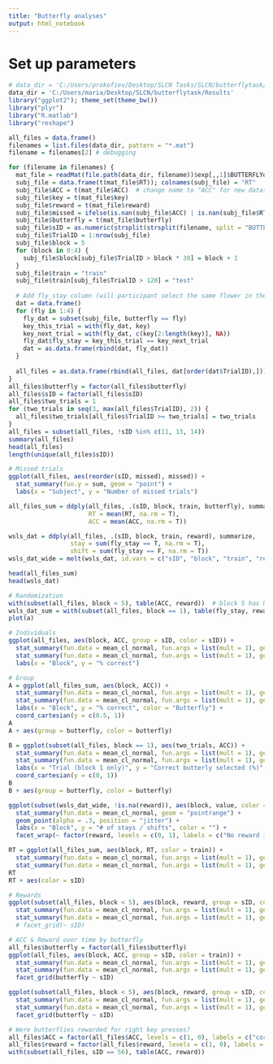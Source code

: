 ```yaml
---
title: "Butterfly analyses"
output: html_notebook
---
```


# Set up parameters

```r
# data_dir = 'C:/Users/prokofiev/Desktop/SLCN Tasks/SLCN/butterflytask/Results'
data_dir = 'C:/Users/maria/Desktop/SLCN/butterflytask/Results'
library("ggplot2"); theme_set(theme_bw())
library("plyr")
library("R.matlab")
library("reshape")
```

```r
all_files = data.frame()
filenames = list.files(data_dir, pattern = "*.mat")
filename = filenames[2] # debugging

for (filename in filenames) {
  mat_file = readMat(file.path(data_dir, filename))$exp[,,1]$BUTTERFLYdata[,,1]
  subj_file = data.frame(t(mat_file$RT)); colnames(subj_file) = "RT"
  subj_file$ACC = t(mat_file$ACC)  # change name to "ACC" for new datasets!
  subj_file$key = t(mat_file$key)
  subj_file$reward = t(mat_file$reward)
  subj_file$missed = ifelse(is.nan(subj_file$ACC) | is.nan(subj_file$RT), 1, 0)
  subj_file$butterfly = t(mat_file$butterfly)
  subj_file$sID = as.numeric(strsplit(strsplit(filename, split = "BUTTERFLY_")[[1]][2], ".mat")[[1]])
  subj_file$TrialID = 1:nrow(subj_file)
  subj_file$block = 5
  for (block in 0:4) {
    subj_file$block[subj_file$TrialID > block * 30] = block + 1
  }
  subj_file$train = "train"
  subj_file$train[subj_file$TrialID > 120] = "test"
  
  # Add fly_stay column (will participant select the same flower in the next trial with the same butterfly?)
  dat = data.frame()
  for (fly in 1:4) {
    fly_dat = subset(subj_file, butterfly == fly)
    key_this_trial = with(fly_dat, key)
    key_next_trial = with(fly_dat, c(key[2:length(key)], NA))
    fly_dat$fly_stay = key_this_trial == key_next_trial
    dat = as.data.frame(rbind(dat, fly_dat))
  }
  
  all_files = as.data.frame(rbind(all_files, dat[order(dat$TrialID),]))
}
all_files$butterfly = factor(all_files$butterfly)
all_files$sID = factor(all_files$sID)
all_files$two_trials = 1
for (two_trials in seq(3, max(all_files$TrialID), 2)) {
  all_files$two_trials[all_files$TrialID >= two_trials] = two_trials
}
all_files = subset(all_files, !sID %in% c(11, 13, 14))
summary(all_files)
head(all_files)
length(unique(all_files$sID))
```

```r
# Missed trials
ggplot(all_files, aes(reorder(sID, missed), missed)) +
  stat_summary(fun.y = sum, geom = "point") +
  labs(x = "Subject", y = "Number of missed trials")

all_files_sum = ddply(all_files, .(sID, block, train, butterfly), summarize,
                      RT = mean(RT, na.rm = T),
                      ACC = mean(ACC, na.rm = T))

wsls_dat = ddply(all_files, .(sID, block, train, reward), summarize,
                 stay = sum(fly_stay == T, na.rm = T),
                 shift = sum(fly_stay == F, na.rm = T))
wsls_dat_wide = melt(wsls_dat, id.vars = c("sID", "block", "train", "reward"))

head(all_files_sum)
head(wsls_dat)

# Randomization
with(subset(all_files, block < 5), table(ACC, reward))  # block 5 has NO feedback!!
wsls_dat_sum = with(subset(all_files, block == 1), table(fly_stay, reward))
plot(a)
```
```r
# Individuals
ggplot(all_files, aes(block, ACC, group = sID, color = sID)) +
  stat_summary(fun.data = mean_cl_normal, fun.args = list(mult = 1), geom = "line") +
  stat_summary(fun.data = mean_cl_normal, fun.args = list(mult = 1), geom = "pointrange") +
  labs(x = "Block", y = "% correct")

# Group
A = ggplot(all_files_sum, aes(block, ACC)) +
  stat_summary(fun.data = mean_cl_normal, fun.args = list(mult = 1), geom = "line") +
  stat_summary(fun.data = mean_cl_normal, fun.args = list(mult = 1), geom = "pointrange") +
  labs(x = "Block", y = "% correct", color = "Butterfly") +
  coord_cartesian(y = c(0.5, 1))
A
A + aes(group = butterfly, color = butterfly)

B = ggplot(subset(all_files, block == 1), aes(two_trials, ACC)) +
  stat_summary(fun.data = mean_cl_normal, fun.args = list(mult = 1), geom = "line") +
  stat_summary(fun.data = mean_cl_normal, fun.args = list(mult = 1), geom = "pointrange") +
  labs(x = "Trial (block 1 only)", y = "Correct butterly selected (%)", color = "Butterfly") +
  coord_cartesian(y = c(0, 1))
B
B + aes(group = butterfly, color = butterfly)
```
```r
ggplot(subset(wsls_dat_wide, !is.na(reward)), aes(block, value, color = variable)) +
  stat_summary(fun.data = mean_cl_normal, geom = "pointrange") +
  geom_point(alpha = .3, position = "jitter") +
  labs(x = "Block", y = "# of stays / shifts", color = "") +
  facet_wrap(~ factor(reward, levels = c(0, 1), labels = c("No reward in prev. trial", "Reward in prev. trial")))
```
```r
RT = ggplot(all_files_sum, aes(block, RT, color = train)) +
  stat_summary(fun.data = mean_cl_normal, fun.args = list(mult = 1), geom = "line") +
  stat_summary(fun.data = mean_cl_normal, fun.args = list(mult = 1), geom = "pointrange")
RT
RT + aes(color = sID)

# Rewards
ggplot(subset(all_files, block < 5), aes(block, reward, group = sID, color = sID)) +
  stat_summary(fun.data = mean_cl_normal, fun.args = list(mult = 1), geom = "line") +
  stat_summary(fun.data = mean_cl_normal, fun.args = list(mult = 1), geom = "pointrange") #+
  # facet_grid(~ sID)

# ACC & Reward over time by butterfly
all_files$butterfly = factor(all_files$butterfly)
ggplot(all_files, aes(block, ACC, group = sID, color = train)) +
  stat_summary(fun.data = mean_cl_normal, fun.args = list(mult = 1), geom = "line") +
  stat_summary(fun.data = mean_cl_normal, fun.args = list(mult = 1), geom = "pointrange") +
  facet_grid(butterfly ~ sID)

ggplot(subset(all_files, block < 5), aes(block, reward, group = sID, color = train)) +
  stat_summary(fun.data = mean_cl_normal, fun.args = list(mult = 1), geom = "line") +
  stat_summary(fun.data = mean_cl_normal, fun.args = list(mult = 1), geom = "pointrange") +
  facet_grid(butterfly ~ sID)
```
```r
# Were butterflies rewarded for right key presses?
all_files$ACC = factor(all_files$ACC, levels = c(1, 0), labels = c("cor", "incor"))
all_files$reward = factor(all_files$reward, levels = c(1, 0), labels = c("rew", "norew"))
with(subset(all_files, sID == 56), table(ACC, reward))

```

